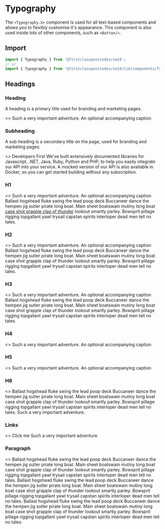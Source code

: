 
<Meta title="Components/Typography" component={Typography.H1} />

# Typography

The `<Typography.X>` component is used for all text-based components and allows you to flexibly customise it's appearance. This component is also used inside lots of other components, such as `<Button/>`.

## Import

```js
import { Typography } from '@firstclasspostcodes/sw14';
// or
import { Typography } from '@firstclasspostcodes/sw14/lib/components/Typography';
```

## Headings

### Heading

A heading is a primary title used for branding and marketing pages.

<Preview>
  <Story name="Heading">
    <>
      <Typography.Heading>Such a <Typography.Highlight highlight={['blue', 1]}>very important</Typography.Highlight> adventure.</Typography.Heading>
      <Typography.Caption>An optional accompanying caption</Typography.Caption>
    </>
  </Story>
</Preview>

### Subheading

A sub heading is a secondary title on the page, used for branding and marketing pages.

<Preview>
  <Story name="Subheading">
    <>
      <Typography.Subheading>Developers First</Typography.Subheading>
      <Typography.Caption>
        We've built extensively documented libraries for Javascript, .NET, 
        Java, Ruby, Python and PHP, to help you easily integrate our API into 
        your service.
      </Typography.Caption>
      <Typography.P>
        A mocked version of our API is also available in Docker, 
        so you can get started building without any subscription.
      </Typography.P>
    </>
  </Story>
</Preview>

### H1

<Preview>
  <Story name="H1">
    <>
      <Typography.H1>Such a <Typography.Text color="brand">very important</Typography.Text> adventure.</Typography.H1>
      <Typography.Caption>An optional accompanying caption</Typography.Caption>
      <Typography.P>
        Ballast <Typography.Text weight="bold">hogshead <Typography.Text slant="-10">fluke swing</Typography.Text> the lead poop</Typography.Text> deck Buccaneer dance the 
        hempen jig sutler pirate long boat. Main sheet boatswain mutiny 
        long boat <a href="#">case shot grapple clap of thunder</a> lookout smartly parley. 
        Bowsprit pillage rigging topgallant yawl trysail capstan spirits 
        interloper dead men tell no tales.
      </Typography.P>
    </>
  </Story>
</Preview>

### H2

<Preview>
  <Story name="H2">
    <>
      <Typography.H2>Such a very important adventure.</Typography.H2>
      <Typography.Caption>An optional accompanying caption</Typography.Caption>
      <Typography.P>
        Ballast hogshead fluke swing the lead poop deck Buccaneer dance the 
        hempen jig sutler pirate long boat. Main sheet boatswain mutiny 
        long boat case shot grapple clap of thunder lookout smartly parley. 
        Bowsprit pillage rigging topgallant yawl trysail capstan spirits 
        interloper dead men tell no tales.
      </Typography.P>
    </>
  </Story>
</Preview>

### H3

<Preview>
  <Story name="H3">
    <>
      <Typography.H3>Such a very important adventure.</Typography.H3>
      <Typography.Caption>An optional accompanying caption</Typography.Caption>
      <Typography.P>
        Ballast hogshead fluke swing the lead poop deck Buccaneer dance the 
        hempen jig sutler pirate long boat. Main sheet boatswain mutiny 
        long boat case shot grapple clap of thunder lookout smartly parley. 
        Bowsprit pillage rigging topgallant yawl trysail capstan spirits 
        interloper dead men tell no tales.
      </Typography.P>
    </>
  </Story>
</Preview>

### H4

<Preview>
  <Story name="H4">
    <>
      <Typography.H4>Such a very important adventure.</Typography.H4>
      <Typography.Caption>An optional accompanying caption</Typography.Caption>
    </>
  </Story>
</Preview>

### H5

<Preview>
  <Story name="H5">
    <>
      <Typography.H5>Such a very important adventure.</Typography.H5>
      <Typography.Caption>An optional accompanying caption</Typography.Caption>
    </>
  </Story>
</Preview>

### H6

<Preview>
  <Story name="H6">
    <>
      <Typography.P>
        Ballast hogshead fluke swing the lead poop deck Buccaneer dance the 
        hempen jig sutler pirate long boat. Main sheet boatswain mutiny 
        long boat case shot grapple clap of thunder lookout smartly parley. 
        Bowsprit pillage rigging topgallant yawl trysail capstan spirits 
        interloper dead men tell no tales.
      </Typography.P>
      <Typography.H6>Such a very important adventure.</Typography.H6>
    </>
  </Story>
</Preview>

### Links

<Preview>
  <Story name="Links">
    <>
      <Typography.P as="a" href="#">
        Click me
      </Typography.P>
      <Typography.H6>Such a very important adventure.</Typography.H6>
    </>
  </Story>
</Preview>

### Paragraph

<Preview>
  <Story name="Paragraph">
    <>
      <Typography.P>
        Ballast hogshead fluke swing the lead poop deck Buccaneer dance the 
        hempen jig sutler pirate long boat. Main sheet boatswain mutiny 
        long boat case shot grapple clap of thunder lookout smartly parley. 
        Bowsprit pillage rigging topgallant yawl trysail capstan spirits 
        interloper dead men tell no tales.
      </Typography.P>
      <Typography.P>
        Ballast hogshead fluke swing the lead poop deck Buccaneer dance the 
        hempen jig sutler pirate long boat. Main sheet boatswain mutiny 
        long boat case shot grapple clap of thunder lookout smartly parley. 
        Bowsprit pillage rigging topgallant yawl trysail capstan spirits 
        interloper dead men tell no tales.
      </Typography.P>
      <Typography.P>
        Ballast hogshead fluke swing the lead poop deck Buccaneer dance the 
        hempen jig sutler pirate long boat. Main sheet boatswain mutiny 
        long boat case shot grapple clap of thunder lookout smartly parley. 
        Bowsprit pillage rigging topgallant yawl trysail capstan spirits 
        interloper dead men tell no tales.
      </Typography.P>
    </>
  </Story>
</Preview>